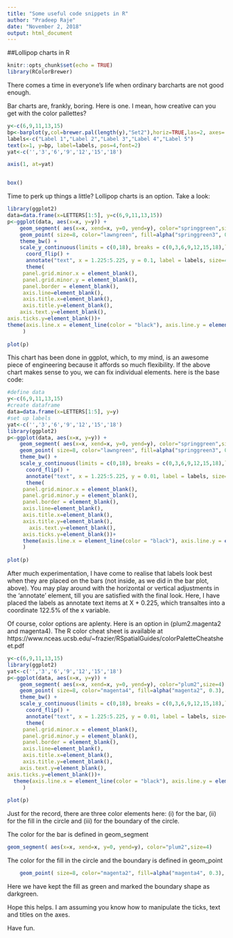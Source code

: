 ```yaml
---
title: "Some useful code snippets in R"
author: "Pradeep Raje"
date: "November 2, 2018"
output: html_document
---
```

##Lollipop charts in R
```r
knitr::opts_chunk$set(echo = TRUE)
library(RColorBrewer)
```

There comes a time in everyone's life when ordinary barcharts are not good enough.

Bar charts are, frankly, boring.  Here is one. I mean, how creative can you get with the color pallettes?


```r

y<-c(6,9,11,13,15)
bp<-barplot(y,col=brewer.pal(length(y),"Set2"),horiz=TRUE,las=2, axes='F',  xlim=c(0,20),main="Simple bar chart")
labels<-c("Label 1","Label 2","Label 3","Label 4","Label 5") 
text(x=1, y=bp, label=labels, pos=4,font=2)
yat<-c('','3','6','9','12','15','18')

axis(1, at=yat)


box()

```

Time to perk up things a little? Lollipop charts is an option. Take a look:

```r
library(ggplot2)
data=data.frame(x=LETTERS[1:5], y=c(6,9,11,13,15))
p<-ggplot(data, aes(x=x, y=y)) +
   	geom_segment( aes(x=x, xend=x, y=0, yend=y), color="springgreen",size=4) +
 	geom_point( size=8, color="lawngreen", fill=alpha("springgreen3", 0.3), alpha=0.7, shape=21, stroke=3)+
	theme_bw() +
	scale_y_continuous(limits = c(0,18), breaks = c(0,3,6,9,12,15,18),labels=yat)+
 	  coord_flip() + 
 	  annotate("text", x = 1.225:5.225, y = 0.1, label = labels, size=4,hjust=0.05,family="serif",fontface =2)+
 	  theme(
     panel.grid.minor.x = element_blank(),
     panel.grid.minor.y = element_blank(),
     panel.border = element_blank(),
     axis.line=element_blank(),
     axis.title.x=element_blank(),
     axis.title.y=element_blank(), 
	axis.text.y=element_blank(),
axis.ticks.y=element_blank())+
theme(axis.line.x = element_line(color = "black"), axis.line.y = element_line(color = "black")
     )
     
plot(p)


```

This chart has been done in ggplot, which, to my mind, is an awesome piece of engineering because it affords so much flexibility. If the above chart makes sense to you, we can fix individual elements. here is the base code:


```r
#define data
y<-c(6,9,11,13,15)
#create dataframe
data=data.frame(x=LETTERS[1:5], y=y)
#set up labels
yat<-c('','3','6','9','12','15','18')
library(ggplot2)
p<-ggplot(data, aes(x=x, y=y)) +
   	geom_segment( aes(x=x, xend=x, y=0, yend=y), color="springgreen",size=4) +
  	geom_point( size=8, color="lawngreen", fill=alpha("springgreen3", 0.3), alpha=0.7,    shape=21, stroke=2)+
	theme_bw() +
	scale_y_continuous(limits = c(0,18), breaks = c(0,3,6,9,12,15,18),labels=yat)+
 	  coord_flip() + 
 	  annotate("text", x = 1.225:5.225, y = 0.01, label = labels, size=4,hjust=0.05,family="serif",fontface =2)+
 	  theme(
     panel.grid.minor.x = element_blank(),
     panel.grid.minor.y = element_blank(),
     panel.border = element_blank(),
     axis.line=element_blank(),
     axis.title.x=element_blank(),
     axis.title.y=element_blank(), 
	   axis.text.y=element_blank(),
     axis.ticks.y=element_blank())+
     theme(axis.line.x = element_line(color = "black"), axis.line.y = element_line(color = "black")
     )
     
plot(p)

```
After much experimentation, I have come to realise that labels look best when they are placed on the bars (not inside, as we did in the bar plot, above). You may play around with the horizontal or vertical adjustments in the 'annotate' element, till you are satisfied with the final look. Here, I have placed the labels as annotate text items at X + 0.225, which transaltes into a coordinate 122.5% of the x variable. 

Of course, color options are aplenty. Here is an option in (plum2.magenta2 and magenta4). The R color cheat sheet is available at https://www.nceas.ucsb.edu/~frazier/RSpatialGuides/colorPaletteCheatsheet.pdf

```r

y<-c(6,9,11,13,15)
library(ggplot2)
yat<-c('','3','6','9','12','15','18')
p<-ggplot(data, aes(x=x, y=y)) +
   	geom_segment( aes(x=x, xend=x, y=0, yend=y), color="plum2",size=4) +
 	geom_point( size=8, color="magenta4", fill=alpha("magenta2", 0.3), alpha=0.7, shape=21, stroke=2)+
	theme_bw() +
	scale_y_continuous(limits = c(0,18), breaks = c(0,3,6,9,12,15,18),labels=yat)+
 	  coord_flip() + 
 	  annotate("text", x = 1.225:5.225, y = 0.01, label = labels, size=4,hjust=0.05,family="serif",fontface =2)+
 	  theme(
     panel.grid.minor.x = element_blank(),
     panel.grid.minor.y = element_blank(),
     panel.border = element_blank(),
     axis.line=element_blank(),
     axis.title.x=element_blank(),
     axis.title.y=element_blank(), 
	axis.text.y=element_blank(),
axis.ticks.y=element_blank())+
  theme(axis.line.x = element_line(color = "black"), axis.line.y = element_line(color = "black")
     )
     
plot(p)
```

Just for the record, there are three color elements here: (i) for the bar, (ii) for the fill in the circle and (iii) for the boundary of the circle.

The color for the bar is defined in geom_segment
```r
geom_segment( aes(x=x, xend=x, y=0, yend=y), color="plum2",size=4) 
```
The color for the fill in the circle and the boundary is defined in geom_point

```r
 	geom_point( size=8, color="magenta2", fill=alpha("magenta4", 0.3), alpha=0.7, shape=21, stroke=2)
```

Here we have kept the fill as green and marked the boundary shape as darkgreen.

Hope this helps. I am assuming you know how to manipulate the ticks, text and titles on the axes.

Have fun.

